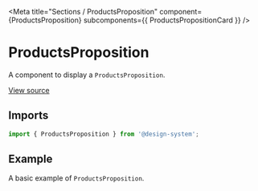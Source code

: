 
<Meta
  title="Sections / ProductsProposition"
  component={ProductsProposition}
  subcomponents={{ ProductsPropositionCard }}
/>

# ProductsProposition

A component to display a `ProductsProposition`.

[View source](https://github.com/actarian/design-system/tree/main/src/ui/sections/products-proposition)

## Imports

```js
import { ProductsProposition } from '@design-system';
```

## Example

A basic example of `ProductsProposition`.

<Canvas>
  <Story name="ProductsProposition">
    <ProductsProposition />
  </Story>
  <Story name="ProductPropositionCard">
    <ProductsPropositionCard maxWidth="540px" margin="3rem" />
  </Story>
</Canvas>
